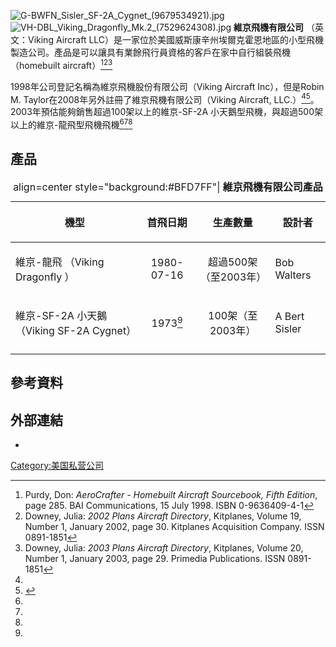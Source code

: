 {{Otheruse|subject=美國威斯康辛州埃爾克霍恩地區的小型飛機製造公司|other=其他國家或地區的維京航空|維京航空}}
{{Infobox company
| name             = 維京飛機有限公司 <br/><font size=-1>Viking Aircraft, LLC.</font>
| logo             =
| caption          =
| type             = [[私人公司|私人公司]]
| traded_as        =
| genre            = <!-- Only used with media and publishing companies -->
| fate             =
| predecessor      =
| successor        =
| foundation       = <!-- {{Start date|YYYY|MM|DD}} -->
| founder          =
| defunct          = <!-- {{End date|YYYY|MM|DD}} -->
| location_city    = [[威斯康辛州|威斯康辛州]][[埃爾克霍恩|埃爾克霍恩]]地區
| location_country = [[美國|美國]]
| location         =
| locations        =
| area_served      =
| key_people       = Robin M. Taylor
| industry         = [[通用航空|通用航空]]業
| products         = 自製飛機
| services         =
| revenue          =
| operating_income =
| net_income       =
| assets           =
| equity           =
| owner            =
| num_employees    =
| parent           =
| divisions        =
| subsid           =
| homepage         = [http://vikingaircraft.com/ vikingaircraft.com]
| footnotes        =
| intl             =
}}
[[File:G-BWFN_Sisler_SF-2A_Cygnet_(9679534921).jpg|right]]
[[File:VH-DBL_Viking_Dragonfly_Mk.2_(7529624308).jpg|right]]
'''維京飛機有限公司''' （英文：Viking Aircraft LLC）是一家位於美國威斯康辛州埃爾克霍恩地區的小型飛機製造公司。產品是可以讓具有業餘飛行員資格的客戶在家中自行組裝飛機（homebuilt aircraft）<ref name="Aerocrafter">Purdy, Don: ''AeroCrafter - Homebuilt Aircraft Sourcebook, Fifth Edition'', page 285. BAI Communications, 15 July 1998. ISBN 0-9636409-4-1</ref><ref name="KitplanesJan2002">Downey, Julia: ''2002 Plans Aircraft Directory'', Kitplanes, Volume 19, Number 1, January 2002, page 30. Kitplanes Acquisition Company. ISSN 0891-1851</ref><ref name="KitplanesJan2003">Downey, Julia: ''2003 Plans Aircraft Directory'', Kitplanes, Volume 20, Number 1, January 2003, page 29. Primedia Publications. ISSN 0891-1851</ref>

1998年公司登記名稱為維京飛機股份有限公司（Viking Aircraft Inc），但是Robin M. Taylor在2008年另外註冊了維京飛機有限公司（Viking Aircraft, LLC.）<ref name="Aerocrafter"/><ref name="Biz">{{cite web|url = http://www.bizapedia.com/wi/VIKING-AIRCRAFT-LLC.html|title = Viking Aircraft LLC|accessdate = 6 January 2015|last = Bizapedia|date = 17 April 2014}}</ref>。2003年預估能夠銷售超過100架以上的維京-SF-2A 小天鵝型飛機，與超過500架以上的維京-龍飛型飛機飛機<ref name="Aerocrafter"/><ref name="KitplanesJan2002"/><ref name="KitplanesJan2003"/>

== 產品 ==
{| class="wikitable" align=center style="font-size:90%;" width=40%;
|-
|+ align=center style="background:#BFD7FF"| '''維京飛機有限公司產品'''
|- style="background:#efefef;"
! 機型
! 首飛日期
! 生產數量
! 設計者

|-
|align=left| 維京-龍飛 （Viking Dragonfly ）
|align=center| 1980-07-16
|align=center| 超過500架（至2003年）
|align=left| Bob Walters
|-
|align=left| 維京-SF-2A 小天鵝（Viking SF-2A Cygnet）
|align=center| 1973<ref name="Aerocrafter"/>
|align=center| 100架（至2003年）
|align=left| A Bert Sisler
|-

|}

== 參考資料 ==
{{Reflist}}

== 外部連結 ==
*{{Official website|http://vikingaircraft.com/}}

{{Air-company-stub}}
[[Category:美国私营公司|Category:美国私营公司]]